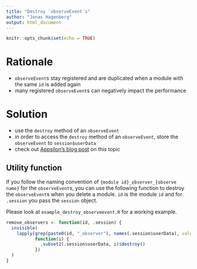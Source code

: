```yaml
---
title: "Destroy `observeEvent`s"
author: "Jonas Hagenberg"
output: html_document
---
```


```r
knitr::opts_chunk$set(echo = TRUE)
```

# Rationale
- `observeEvent`s stay registered and are duplicated when a module with the
same `id` is added again
- many registered `observeEvent`s can negatively impact the performance

# Solution
- use the `destroy` method of an `observeEvent`
- in order to access the `destroy` method of an `observeEvent`,
store the `observeEvent` to `session$userData`
- check out [Appsilon's blog post](https://appsilon.com/how-to-safely-remove-a-dynamic-shiny-module/) on this topic

## Utility function
If you follow the naming convention of `{module id}_observer_{observe name}` for the `observeEvent`s, you can use the following function to destroy the `observeEvent`s when you delete a module. `id` is the module `id` and for `.session` you pass the `session` object.

Please look at `example_destroy_observeevent.R` for a working example.

```r
remove_observers <- function(id, .session) {
  invisible(
    lapply(grep(paste0(id, "_observer"), names(.session$userData), value = TRUE),
           function(i) {
             .subset2(.session$userData, i)$destroy()
           })
  )
}
```